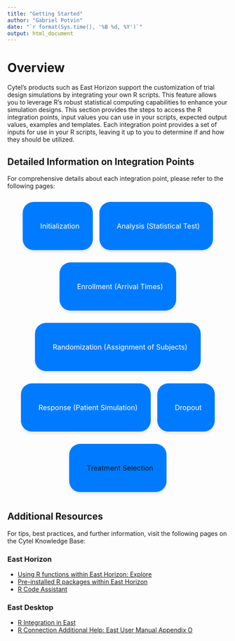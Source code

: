 ```yaml
---
title: "Getting Started"
author: "Gabriel Potvin"
date: "`r format(Sys.time(), '%B %d, %Y')`"
output: html_document
---
```


<link href="https://cdnjs.cloudflare.com/ajax/libs/font-awesome/5.15.4/css/all.min.css" rel="stylesheet">

<style>
.button-container {
    text-align: center;
    display: flex;
    flex-wrap: wrap;
    justify-content: center;
    column-gap: 15px;
}
.button {
    font-size: 16px;
    display: flex;
    align-items: center;
    height: 50px;
    text-decoration: none;
    background-color: #007BFF;
    color: white;
    border-radius: 25px;
    box-shadow: 0 4px 6px rgba(0, 0, 0, 0.1);
    transition: background-color 0.3s, transform 0.3s;
    padding: 30px;
}
.button:hover {
    background-color: #0056b3;
    transform: scale(1.05);
}
.button i {
    margin-right: 10px;
}
</style>

# Overview

Cytel's products such as East Horizon support the customization of trial design simulations by integrating your own R scripts. This feature allows you to leverage R's robust statistical computing capabilities to enhance your simulation designs. This section provides the steps to access the R integration points, input values you can use in your scripts, expected output values, examples and templates. Each integration point provides a set of inputs for use in your R scripts, leaving it up to you to determine if and how they should be utilized.

## Detailed Information on Integration Points

For comprehensive details about each integration point, please refer to the following pages:

:::: {.button-container}
<a href="IntegrationPointInitialization.html" class="button"><i class="fas fa-cogs"></i> Initialization</a>

<a href="IntegrationPointAnalysis.html" class="button"><i class="fas fa-chart-bar"></i> Analysis (Statistical Test)</a>

<a href="IntegrationPointEnrollment.html" class="button"><i class="fas fa-user-clock"></i> Enrollment (Arrival Times)</a>

<a href="IntegrationPointRandomization.html" class="button"><i class="fas fa-random"></i> Randomization (Assignment of Subjects)</a>

<a href="IntegrationPointResponse.html" class="button"><i class="fas fa-user-md"></i> Response (Patient Simulation)</a>

<a href="IntegrationPointDropout.html" class="button"><i class="fas fa-user-slash"></i> Dropout</a>

<a href="" class="button"><i class="fas fa-project-diagram"></i> Treatment Selection</a>
::::

## Additional Resources

For tips, best practices, and further information, visit the following pages on the Cytel Knowledge Base:

### East Horizon

- [Using R functions within East Horizon: Explore](https://knowledge.cytel.com/r-connection)
- [Pre-installed R packages within East Horizon](https://knowledge.cytel.com/pre-installed-r-packages-within-east-horizon)
- [R Code Assistant](https://knowledge.cytel.com/r-code-assistant)

### East Desktop

- [R Integration in East](https://knowledge.cytel.com/r-integration-east)
- [R Connection Additional Help: East User Manual Appendix O](https://knowledge.cytel.com/r-connect-additional-help-east-user-manual-chapter-o)
